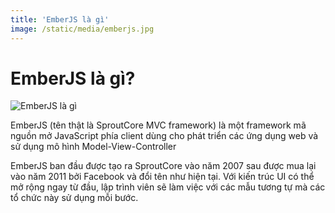 ```yaml
---
title: 'EmberJS là gì'
image: /static/media/emberjs.jpg
---
```


# EmberJS là gì?

![EmberJS là gì](/static/media/emberjs.jpg)

EmberJS (tên thật là SproutCore MVC framework) là một framework mã nguồn mở JavaScript phía client dùng cho phát triển các ứng dụng web và sử dụng mô hình Model-View-Controller

EmberJS ban đầu được tạo ra SproutCore vào năm 2007 sau được mua lại vào năm 2011 bởi Facebook và đổi tên như hiện tại. Với kiến trúc UI có thể mở rộng ngay từ đầu, lập trình viên sẽ làm việc với các mẫu tương tự mà các tổ chức này sử dụng mỗi bước.
